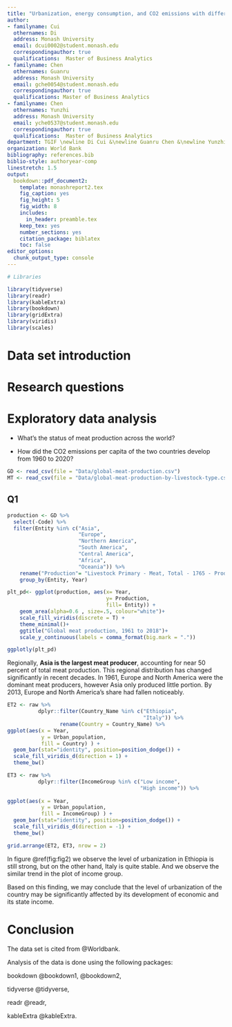 ```yaml
---
title: "Urbanization, energy consumption, and CO2 emissions with different income level countries"
author:
- familyname: Cui
  othernames: Di
  address: Monash University
  email: dcui0002@student.monash.edu
  correspondingauthor: true
  qualifications:  Master of Business Analytics
- familyname: Chen
  othernames: Guanru
  address: Monash University
  email: gche0054@student.monash.edu
  correspondingauthor: true
  qualifications: Master of Business Analytics
- familyname: Chen
  othernames: Yunzhi
  address: Monash University
  email: yche0537@student.monash.edu
  correspondingauthor: true
  qualifications:  Master of Business Analytics
department: TGIF \newline Di Cui &\newline Guanru Chen &\newline Yunzhi Chen
organization: World Bank
bibliography: references.bib
biblio-style: authoryear-comp
linestretch: 1.5
output:
  bookdown::pdf_document2:
    template: monashreport2.tex
    fig_caption: yes
    fig_height: 5
    fig_width: 8
    includes:
      in_header: preamble.tex
    keep_tex: yes
    number_sections: yes
    citation_package: biblatex
    toc: false
editor_options: 
  chunk_output_type: console
---
```


```r
# Libraries

library(tidyverse)
library(readr)
library(kableExtra)
library(bookdown)
library(gridExtra)
library(viridis)
library(scales)
```

# Data set introduction



# Research questions



\clearpage

# Exploratory data analysis

\section*{}



\subsection*{Analysis} 


\clearpage

\section*{Brief about Meat Production}

- What's the status of meat production across the world?

- How did the CO2 emissions per capita of the two countries develop  from 1960 to 2020?

\subsection*{Research Question}

```r
GD <- read_csv(file = "Data/global-meat-production.csv")
MT <- read_csv(file = "Data/global-meat-production-by-livestock-type.csv")
```

## Q1
```r
production <- GD %>%
  select(-Code) %>% 
  filter(Entity %in% c("Asia",
                       "Europe",
                       "Northern America",
                       "South America",
                       "Central America",
                       "Africa",
                       "Oceania")) %>%
    rename("Production"= "Livestock Primary - Meat, Total - 1765 - Production - 5510 - tonnes") %>%
    group_by(Entity, Year)

plt_pd<- ggplot(production, aes(x= Year,
                                y= Production, 
                                fill= Entity)) + 
    geom_area(alpha=0.6 , size=.5, colour="white")+
    scale_fill_viridis(discrete = T) +
    theme_minimal()+
    ggtitle("Global meat production, 1961 to 2018")+
    scale_y_continuous(labels = comma_format(big.mark = "."))

ggplotly(plt_pd)
```

Regionally, **Asia is the largest meat producer**, accounting for near 50  percent of total meat production. This regional distribution has changed significantly in recent decades. In 1961, Europe and North America were the dominant meat producers, however Asia only produced little portion. By 2013, Europe and North America’s share had fallen noticeably.

```r
ET2 <- raw %>%
          dplyr::filter(Country_Name %in% c("Ethiopia",
                                            "Italy")) %>%
                 rename(Country = Country_Name) %>%
ggplot(aes(x = Year,
           y = Urban_population,
           fill = Country) ) +
  geom_bar(stat="identity", position=position_dodge()) +
  scale_fill_viridis_d(direction = 1) +
  theme_bw()

ET3 <- raw %>%
          dplyr::filter(IncomeGroup %in% c("Low income",
                                           "High income")) %>%
                 
ggplot(aes(x = Year,
           y = Urban_population,
           fill = IncomeGroup) ) +
  geom_bar(stat="identity", position=position_dodge()) +
  scale_fill_viridis_d(direction = -1) +
  theme_bw()

grid.arrange(ET2, ET3, nrow = 2)
```


In figure \@ref(fig:fig2) we observe the level of urbanization in Ethiopia is still strong, but on the other hand, Italy is quite stable. And we observe the similar trend in the plot of income group.

Based on this finding, we may conclude that the level of urbanization of the country may be significantly affected by its development of economic and its state income.

\clearpage

\section*{}


\subsection*{Analysis}



\clearpage

# Conclusion


\section*{Citation}
The data set is cited from @Worldbank.

Analysis of the data is done using the following packages:

bookdown @bookdown1, @bookdown2,

tidyverse @tidyverse,

readr @readr,

kableExtra @kableExtra.